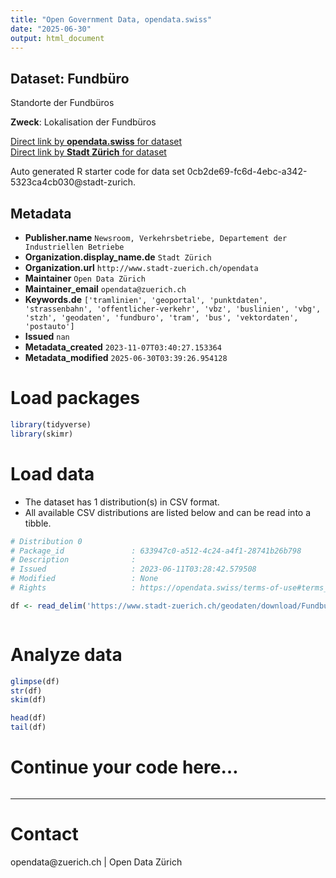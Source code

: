 ```yaml
---
title: "Open Government Data, opendata.swiss"
date: "2025-06-30"
output: html_document
---
```


## Dataset: Fundbüro

Standorte der Fundbüros

**Zweck**: Lokalisation der Fundbüros

[Direct link by **opendata.swiss** for dataset](https://opendata.swiss/de/dataset/fundburo)<br>
[Direct link by **Stadt Zürich** for dataset](https://data.stadt-zuerich.ch/dataset/geo_fundbuero)

Auto generated R starter code for data set 0cb2de69-fc6d-4ebc-a342-5323ca4cb030@stadt-zurich.

## Metadata

- **Publisher.name** `Newsroom, Verkehrsbetriebe, Departement der Industriellen Betriebe`
- **Organization.display_name.de** `Stadt Zürich`
- **Organization.url** `http://www.stadt-zuerich.ch/opendata`
- **Maintainer** `Open Data Zürich`
- **Maintainer_email** `opendata@zuerich.ch`
- **Keywords.de** `['tramlinien', 'geoportal', 'punktdaten', 'strassenbahn', 'offentlicher-verkehr', 'vbz', 'buslinien', 'vbg', 'stzh', 'geodaten', 'fundburo', 'tram', 'bus', 'vektordaten', 'postauto']`
- **Issued** `nan`
- **Metadata_created** `2023-11-07T03:40:27.153364`
- **Metadata_modified** `2025-06-30T03:39:26.954128`


# Load packages

```r

library(tidyverse)
library(skimr)

```

# Load data

-   The dataset has 1 distribution(s) in CSV format.
-   All available CSV distributions are listed below and can be read into a tibble.

```r

# Distribution 0
# Package_id               : 633947c0-a512-4c24-a4f1-28741b26b798
# Description              : 
# Issued                   : 2023-06-11T03:28:42.579508
# Modified                 : None
# Rights                   : https://opendata.swiss/terms-of-use#terms_open

df <- read_delim('https://www.stadt-zuerich.ch/geodaten/download/Fundbuero?format=10008')



```

# Analyze data

```r

glimpse(df)
str(df)
skim(df)

head(df)
tail(df)

```

# Continue your code here...

```r

```

------------------------------------------------------------------------

# Contact

opendata@zuerich.ch | Open Data Zürich
